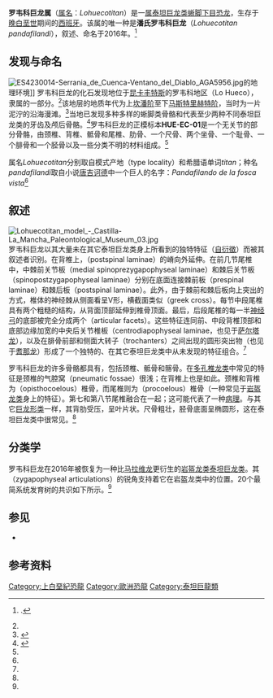 {{Automatic taxobox
| fossil_range = {{fossil range|72}} 早[[坎潘阶|坎潘阶]]-晚[[马斯特里赫特阶|马斯特里赫特阶]]（[[白垩纪|晚白垩世]]）
| image =
| taxon = Lohuecotitan
| display_parents = 2
| authority = Díaz  ''et al''., 2016
| type_species = '''潘氏罗韦科巨龙''<br />Lohuecotitan pandafilandi'''''
| type_species_authority = Díaz ''et al''., 2016
}}

'''罗韦科巨龙属'''（[[属名|属名]]：''Lohuecotitan''）是一[[属|属]][[泰坦巨龙类|泰坦巨龙类]][[蜥脚下目|蜥脚下目]][[恐龙|恐龙]]，生存于[[白垩纪|晚白垩世]]期间的[[西班牙|西班牙]]。该属的唯一种是'''潘氏罗韦科巨龙'''（''Lohuecotitan pandafilandi''），叙述、命名于2016年。<ref name=Diaz2016>{{cite journal | language = en | first1 = V. | last1 = Díez Díaz | first2 = P. | last2 = Mocho | first3 = A. | last3 = Páramo | first4 =  F. | last4 = Escaso | first5 = F. | last5 = Marcos-Fernández | first6 =  J.L. | last6 = Sanz | first7 = F. | last7 = Ortega | year = 2016 | title = A new titanosaur (Dinosauria, Sauropoda) from the Upper Cretaceous of Lo Hueco (Cuenca, Spain) | journal = Cretaceous Research | doi = 10.1016/j.cretres.2016.08.001 | volume = 68 | pages = 49–60}}.</ref>

==发现与命名==
[[File:ES4230014-Serrania_de_Cuenca-Ventano_del_Diablo_AGA5956.jpg|upright]]的地理环境]]
罗韦科巨龙的化石发现地位于[[昆卡_(西班牙)|昆卡]][[丰特斯|丰特斯]]的罗韦科地区（Lo Hueco），隶属{{link-en|比利亚尔瓦德拉谢拉组|Villalba de la Sierra Formation}}的一部分。<ref name=Diaz2016/>该地层的地质年代为上[[坎潘阶|坎潘阶]]至下[[马斯特里赫特阶|马斯特里赫特阶]]，当时为一片泥泞的沿海漫滩。<ref name="Ortegaetal2015">{{cite journal | first1 = F. | last1 = Ortega | first2 = N. | last2 = Bardet | first3 = F. | last3 = Barroso-Barcenilla | first4 = P.M. | last4 = Callapez | first5 = O. | last5 = Cambra-Moo | first6 = V. | last6 = Daviero- Gómez | first7 = V. | last7 = Díez Díaz | first8 = L. | last8 = Domingo | first9 = A. | last9 = Elvira | first10 = F. | last10 = Escaso | first11 = M. | last11 = García-Oliva | first12 = B. | last12 = Gómez | first13 = A. | last13 = Houssaye | first14 = F. | last14 = Knoll | first15 = F. | last15 = Marcos-Fernández | first16 = M. | last16 = Martín | first17 = P. | last17 = Mocho | first18 = I. | last18 = Narváez | first19 = A. | last19 = Pérez- García | first20 = D. | last20 = Peyrot | first21 = M. | last21 = Segura | first22 = H. | last22 = Serrano | first23 = A. | last23 = Torices | first24 = D. | last24 = Vidal | first25 = J.L. | last25 = Sanz | title = The biota of the Upper Cretaceous site of "Lo Hueco" (Cuenca, Spain) | journal = Journal of Iberian Geology | volume = 41 | issue = 1 | date = 2015 | url = http://revistas.ucm.es/index.php/JIGE/article/view/48657 | doi = 10.5209/rev_JIGE.2015.v41.n1.48657 | access-date = 2021-01-03 | archive-date = 2021-04-14 | archive-url = https://web.archive.org/web/20210414041744/https://revistas.ucm.es/index.php/JIGE/article/view/48657 | dead-url = no }}</ref>当地已发现多种多样的蜥脚类骨骼和代表至少两种不同泰坦巨龙类的牙齿及颅后骨骼。<ref name="Knoll2015">{{cite journal | title = A New Titanosaurian Braincase from the Cretaceous "Lo Hueco" Locality in Spain Sheds Light on Neuroanatomical Evolution within Titanosauria | date = 2015 | journal = PLOS ONE | volume = 10 | issue = 10 | pages = e0138233 | doi = 10.1371/journal.pone.0138233 | last1 = Knoll | first1 = F. | last2 = Witmer | first2 = L.M. | last3 = Ridgely | first3 = R.C. | last4 = Ortega | first4 = F. | last5 = Sanz | first5 = J.L. | pmid=26444700 | pmc=4596832| bibcode = 2015PLoSO..1038233K }}</ref>罗韦科巨龙的正模标本'''HUE-EC-01'''是一个无关节的部分骨骼，由颈椎、背椎、骶骨和尾椎、肋骨、一个尺骨、两个坐骨、一个耻骨、一个腓骨和一个胫骨以及一些分类不明的材料组成。<ref name=Diaz2016/>

属名''Lohuecotitan''分别取自模式产地（type locality）和希腊语单词''titan''；种名''pandafilandi''取自小说[[唐吉诃德|唐吉诃德]]中一个巨人的名字：''Pandafilando de la fosca vista''<ref name=Diaz2016/>

==叙述==
[[File:Lohuecotitan_model_-_Castilla-La_Mancha_Paleontological_Museum_03.jpg|thumb]]
罗韦科巨龙以其大量未在其它泰坦巨龙类身上所看到的独特特征（[[自衍徵|自衍徵]]）而被其叙述者识别。在背椎上，{{link-en|棘后板|Vertebra#Structure}}（postspinal laminae）的嵴向外延伸。在前几节尾椎中，中棘前关节板（medial  spinoprezygapophyseal laminae）和棘后关节板（spinopostzygapophyseal laminae）分别在底面连接棘前板（prespinal laminae）和棘后板（postspinal laminae）。此外，由于棘前和棘后板向上突出的方式，椎体的神经棘从侧面看呈V形，横截面类似{{link-en|希腊十字|Christian cross variants}}（greek cross）。每节中段尾椎具有两个粗糙的结构，从背面顶部延伸到椎骨顶面。最后，后段尾椎的每一半[[神经弓|神经弓]]的底部被完全分成两个{{link-en|关节面|articular processes}}（articular facets）。这些特征连同前、中段背椎顶部和底部边缘加宽的中央后关节椎板（centrodiapophyseal laminae，也见于[[萨尔塔龙|萨尔塔龙]]），以及在腓骨前部和侧面大转子（trochanters）之间出现的圆形突出物（也见于[[耆那龙|耆那龙]]）形成了一个独特的、在其它泰坦巨龙类中从未发现的特征组合。<ref name=Diaz2016/>

罗韦科巨龙的许多骨骼都具有{{link-en|气腔|skeletal pneumaticity}}，包括颈椎、骶骨和髂骨。在[[多孔椎龙类|多孔椎龙类]]中常见的特征是颈椎的气腔窝（pneumatic fossae）很浅；在背椎上也是如此。颈椎和背椎为{{link-en|后凹型|Vertebral column#Variations in vertebrae}}（opisthocoelous）椎骨，而尾椎则为{{link-en|前凹型|Vertebral column#Variations in vertebrae}}（procoelous）椎骨（一种常见于[[岩盔龙类|岩盔龙类]]身上的特征）。第七和第八节尾椎融合在一起；这可能代表了一种[[病理|病理]]。与其它[[巨龙形类|巨龙形类]]一样，其背肋受压，呈叶片状。尺骨粗壮，胫骨底面呈椭圆形，这在泰坦巨龙类中很常见。<ref name=Diaz2016/>

==分类学==
罗韦科巨龙在2016年被恢复为一种比[[马拉维龙|马拉维龙]]更衍生的[[岩盔龙类|岩盔龙类]][[泰坦巨龙类|泰坦巨龙类]]。其{{link-en|关节突关节|facet joint}}（zygapophyseal articulations）的锐角支持着它在岩盔龙类中的位置。20个最简系统发育树的共识如下所示。<ref name=Diaz2016/>

{{clade| style=font-size:90%;line-height:90%
|label1= [[岩盔龙类|岩盔龙类]] Lithostrotia 
|1={{clade
     |1=[[马拉维龙|迪西马拉维龙]] ''Malawisaurus dixleyi''
     |2={{clade
          |label6= [[萨尔塔龙亚科|萨尔塔龙亚科]] Saltasaurinae 
          |1=[[普氏三角区龙|普氏三角区龙]] ''Trigonosaurus pricei''
          |2='''潘氏罗韦科巨龙 ''Lohuecotitan pandafilandi'''''
          |3=[[圣胡安阿拉摩龙|圣胡安阿拉摩龙]] ''Alamosaurus sanjuanensis''
          |4=[[斯氏后凹尾龙|斯氏后凹尾龙]] ''Opisthocoelicaudia skarzynskii''
          |5=[[蒙古纳摩盖吐龙|蒙古纳摩盖吐龙]] ''Nemegtosaurus mongoliensis''
          |6={{clade
               |1=[[南方内乌肯龙|南方内乌肯龙]] ''Neuquensaurus australis''
               |2=[[萨尔塔龙|护甲萨尔塔龙]] ''Saltasaurus loricatus''}}
          |7={{clade
               |1=[[克氏掠食龙|克氏掠食龙]] ''Rapetosaurus krausei''
               |2={{clade
                    |1=[[柯氏伊希斯龙|柯氏伊希斯龙]] ''Isisaurus colberti''
                    |2=[[马氏塔普亚龙|马氏塔普亚龙]] ''Tapuiasaurus macedoi''}}}}}}}}}}

==参见==
*{{link-en|2016年古生物学研究|2016 in paleontology}}

==参考资料==
{{Reflist}}
{{Sauropodomorpha|T.}}
{{Taxonbar|from=Q26261015}}
[[Category:上白堊紀恐龍|Category:上白堊紀恐龍]]
[[Category:歐洲恐龍|Category:歐洲恐龍]]
[[Category:泰坦巨龍類|Category:泰坦巨龍類]]